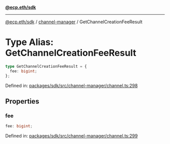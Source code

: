 [**@ecp.eth/sdk**](../../index.mdx)

***

[@ecp.eth/sdk](/sdk-reference/index.mdx) / [channel-manager](/sdk-reference/channel-manager/index.mdx) / GetChannelCreationFeeResult

# Type Alias: GetChannelCreationFeeResult

```ts
type GetChannelCreationFeeResult = {
  fee: bigint;
};
```

Defined in: [packages/sdk/src/channel-manager/channel.ts:298](https://github.com/ecp-eth/comments-monorepo/blob/main/packages/sdk/src/channel-manager/channel.ts#L298)

## Properties

### fee

```ts
fee: bigint;
```

Defined in: [packages/sdk/src/channel-manager/channel.ts:299](https://github.com/ecp-eth/comments-monorepo/blob/main/packages/sdk/src/channel-manager/channel.ts#L299)
